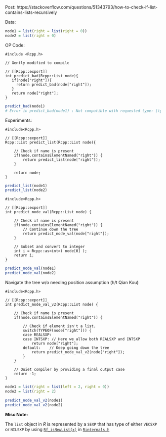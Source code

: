 Post: https://stackoverflow.com/questions/51343793/how-to-check-if-list-contains-lists-recursively

Data:

```r
node1 = list(right = list(right = 0))  
node2 = list(right = 0)  
```

OP Code:

```Rcpp
#include <Rcpp.h>

// Gently modified to compile 
   
// [[Rcpp::export]]
int predict_bad(Rcpp::List node){
   if(node["right"]){
     return predict_bad(node["right"]);
   }
   return node["right"];
}
```

```r
predict_bad(node1)
# Error in predict_bad(node1) : Not compatible with requested type: [type=list; target=logical].
```

Experiments:

```Rcpp
#include<Rcpp.h>

// [[Rcpp::export]]
Rcpp::List predict_list(Rcpp::List node){
    
    // Check if name is present
    if(node.containsElementNamed("right")) {
        return predict_list(node["right"]);
    }
    
    return node;
}
```

```r
predict_list(node1)
predict_list(node2)
```

```Rcpp
#include<Rcpp.h>

// [[Rcpp::export]]
int predict_node_val(Rcpp::List node) {
    
    // Check if name is present
    if(node.containsElementNamed("right")) {
        // Continue down the tree
        return predict_node_val(node["right"]);
    }
    
    // Subset and convert to integer
    int i = Rcpp::as<int>( node[0] );
    return i;
}
```

```r
predict_node_val(node1)
predict_node_val(node2)
```

Navigate the tree w/o needing position assumption (h/t Qian Kou)

```Rcpp
#include<Rcpp.h>

// [[Rcpp::export]]
int predict_node_val_v2(Rcpp::List node) {
    
    // Check if name is present
    if(node.containsElementNamed("right")) {
        
        // Check if element isn't a list.
        switch(TYPEOF(node["right"])) {
        case REALSXP:
        case INTSXP: // Here we allow both REALSXP and INTSXP
            return node["right"];
        default:    // Keep going down the tree
            return predict_node_val_v2(node["right"]);
        }
    }
    
    // Quiet compiler by providing a final output case
    return -1;
}
```


```r
node1 = list(right = list(left = 2, right = 0))  
node2 = list(right = 2)  

predict_node_val_v2(node1)
predict_node_val_v2(node2)
```


**Misc Note:** 

The `list` object in _R_ is represented by a `SEXP` that has type of either 
`VECSXP` or `NILSXP` by using 
[`Rf_isNewList(x)`](https://github.com/wch/r-source/blob/cd021a40df16cc55c7a78e234ee505636bdf972c/src/include/Rinlinedfuns.h#L811-L814)
in [`Rinternals.h`](https://github.com/wch/r-source/blob/trunk/src/include/Rinternals.h)
